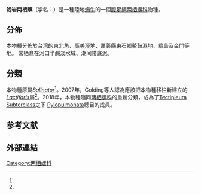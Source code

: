 {{Speciesbox
 | image = Lactiforis takii.jpg
 | taxon = Lactiforis takii
 | display_parents = 7
 | authority = (Kuroda, 1928)
 | synonyms_ref = {{r|WoRMS_549360}}
 | synonyms = 
* ''Salinator takii'' {{small|Kuroda, 1928}}{{r|shell_1894|Golding 2007}}（原來組合）
}}

'''泷岩两栖螺'''（学名：{{lang|la |''Lactiforis takii''}}）是一種陸地[[蝸牛|蝸牛]]{{r|WoRMS_549360}}的一個[[腹足綱|腹足綱]][[两栖螺科|两栖螺科]]物種{{r|shell_1894|WoRMS_549360}}。

==分佈==
本物種分佈於[[台湾|台湾]]{{r|shell_1894}}的東北角{{r|shelldoc_000088|shelldoc_000102|shelldoc_000151}}、[[高美溼地|高美溼地]]、[[嘉義縣|嘉義縣]][[東河鄉_(台灣)|東石鄉]][[鰲鼓濕地|鰲鼓濕地]]、[[綠島|綠島]]{{r|shelldoc_000027}}及[[金門|金門]]{{r|shelldoc_320090219045|shelldoc_320090220003|shelldoc_120110407001_08}}等地。
常栖息在河口半鹹淡水域、潮间带底泥{{r|shell_1894|WoRMS_549360}}。

==分類==
本物種原屬''[[Salinator|Salinator]]''<ref name=shell_1894 />。2007年，Golding等人認為應該把本物種移往新建立的''[[Lactiforis|Lactiforis]]''屬<ref name="Golding 2007" />。2018年，本物種隨同[[两栖螺科|两栖螺科]]的重新分類，成為了[[Tectipleura|Tectipleura]] [[Subterclass|Subterclass]]之下 [[Pylopulmonata|Pylopulmonata]]總目的成員{{r|Bouchet 2017|WoRMS_549360}}。

==参考文献==
{{reflist|refs=
<ref name="Bouchet 2017">{{Bouchet 2017}}</ref>
<ref name="Golding 2007">{{cite journal |last1=Golding |first1=R. E. |last2=Ponder |first2=W. F. |last3=Byrne |first3=M. |year=2007 |title=Taxonomy and anatomy of Amphiboloidea (Gastropoda: Heterobranchia: Archaeopulmonata) |journal=''[[Zootaxa|Zootaxa]]'' |volume=1476 |pages=1-50 |url=http://www.mapress.com/zootaxa/2007f/z01476p050f.pdf |format=[[PDF|PDF]] |language=en |access-date=2016-11-24 |archive-date=2019-07-24 |archive-url=https://web.archive.org/web/20190724214525/https://www.mapress.com/zootaxa/2007f/z01476p050f.pdf |dead-url=no }}</ref>
<ref name=shell_1894>{{cite web
 |url=http://shell.sinica.edu.tw/chinese/shellbase_detail.php?science_no=1894
 |title=国际贝库：泷岩两栖螺
 |publisher=台湾贝类资料库
 |accessdate=2018-03-29
 |language=zh-hant
 |archive-date=2018-02-25
 |archive-url=https://web.archive.org/web/20180225210358/http://shell.sinica.edu.tw/chinese/shellbase_detail.php?science_no=1894
 |dead-url=no
 }}</ref>
<ref name="shelldoc_000027">{{shelldoc_000027}}</ref>
<ref name="shelldoc_000088">{{shelldoc_000088}}</ref>
<ref name="shelldoc_000102">{{shelldoc_000102}}</ref>
<ref name="shelldoc_000151">{{shelldoc_000151}}</ref>
100368、200013、200020、200021、200022、200023、200024
<ref name="shelldoc_320090219045">{{shelldoc_320090219045}}</ref>
<ref name="shelldoc_320090220003">{{shelldoc_320090220003}}</ref>
<ref name="shelldoc_120110407001_08">{{shelldoc_120110407001_08}}</ref>
<ref name="WoRMS_549360">{{WoRMS |id=549360 |title=''Lactiforis takii'' (Kuroda, 1928) |last=Bouchet |first=P. |date=2018-02-02 |access-date=2018-03-29 }}</ref>
}}

==外部連結==
{{Taxonbar}}
[[Category:两栖螺科|Category:两栖螺科]]
{{Mollusc-stub}}